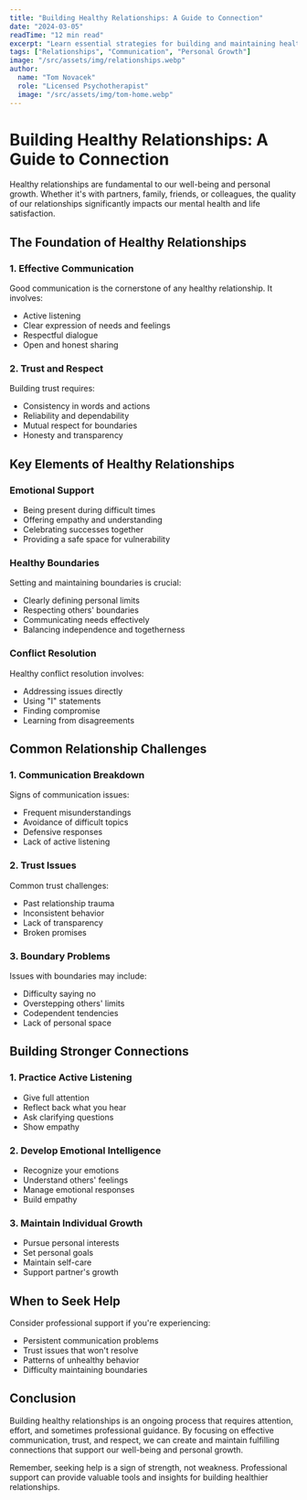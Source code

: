 ```yaml
---
title: "Building Healthy Relationships: A Guide to Connection"
date: "2024-03-05"
readTime: "12 min read"
excerpt: "Learn essential strategies for building and maintaining healthy relationships in all areas of your life."
tags: ["Relationships", "Communication", "Personal Growth"]
image: "/src/assets/img/relationships.webp"
author:
  name: "Tom Novacek"
  role: "Licensed Psychotherapist"
  image: "/src/assets/img/tom-home.webp"
---
```


# Building Healthy Relationships: A Guide to Connection

Healthy relationships are fundamental to our well-being and personal growth. Whether it's with partners, family, friends, or colleagues, the quality of our relationships significantly impacts our mental health and life satisfaction.

## The Foundation of Healthy Relationships

### 1. Effective Communication

Good communication is the cornerstone of any healthy relationship. It involves:
- Active listening
- Clear expression of needs and feelings
- Respectful dialogue
- Open and honest sharing

### 2. Trust and Respect

Building trust requires:
- Consistency in words and actions
- Reliability and dependability
- Mutual respect for boundaries
- Honesty and transparency

## Key Elements of Healthy Relationships

### Emotional Support

- Being present during difficult times
- Offering empathy and understanding
- Celebrating successes together
- Providing a safe space for vulnerability

### Healthy Boundaries

Setting and maintaining boundaries is crucial:
- Clearly defining personal limits
- Respecting others' boundaries
- Communicating needs effectively
- Balancing independence and togetherness

### Conflict Resolution

Healthy conflict resolution involves:
- Addressing issues directly
- Using "I" statements
- Finding compromise
- Learning from disagreements

## Common Relationship Challenges

### 1. Communication Breakdown

Signs of communication issues:
- Frequent misunderstandings
- Avoidance of difficult topics
- Defensive responses
- Lack of active listening

### 2. Trust Issues

Common trust challenges:
- Past relationship trauma
- Inconsistent behavior
- Lack of transparency
- Broken promises

### 3. Boundary Problems

Issues with boundaries may include:
- Difficulty saying no
- Overstepping others' limits
- Codependent tendencies
- Lack of personal space

## Building Stronger Connections

### 1. Practice Active Listening

- Give full attention
- Reflect back what you hear
- Ask clarifying questions
- Show empathy

### 2. Develop Emotional Intelligence

- Recognize your emotions
- Understand others' feelings
- Manage emotional responses
- Build empathy

### 3. Maintain Individual Growth

- Pursue personal interests
- Set personal goals
- Maintain self-care
- Support partner's growth

## When to Seek Help

Consider professional support if you're experiencing:
- Persistent communication problems
- Trust issues that won't resolve
- Patterns of unhealthy behavior
- Difficulty maintaining boundaries

## Conclusion

Building healthy relationships is an ongoing process that requires attention, effort, and sometimes professional guidance. By focusing on effective communication, trust, and respect, we can create and maintain fulfilling connections that support our well-being and personal growth.

Remember, seeking help is a sign of strength, not weakness. Professional support can provide valuable tools and insights for building healthier relationships. 